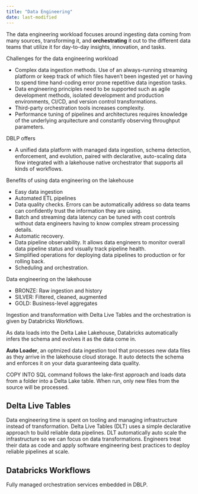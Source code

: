 ```yaml
---
title: "Data Engineering"
date: last-modified
---
```


The data engineering workload focuses around ingesting data coming from many sources, transforming it, and **orchestrating** it out to the different data teams that utilize it for day-to-day insights, innovation, and tasks.

Challenges for the data engineering workload

- Complex data ingestion methods. Use of an always-running streaming platform or keep track of which files haven't been ingested yet or having to spend time hand-coding error prone repetitive data ingestion tasks.
- Data engineering principles need to be supported such as agile development methods, isolated development and production environments, CI/CD, and version control transformations.
- Third-party orchestration tools increases complexity.
- Performance tuning of pipelines and architectures requires knowledge of the underlying arquitecture and constantly observing throughput parameters.

DBLP offers

- A unified data platform with managed data ingestion, schema detection, enforcement, and evolution, paired with declarative, auto-scaling data flow integrated with a lakehouse native orchestrator that supports all kinds of workflows.

Benefits of using data engineering on the lakehouse

- Easy data ingestion
- Automated ETL pipelines
- Data quality checks. Errors can be automatically address so data teams can confidently trust the information they are using.
- Batch and streaming data latency can be tuned with cost controls without data engineers having to know complex stream processing details.
- Automatic recovery.
- Data pipeline observability. It allows data engineers to monitor overall data pipeline status and visually track pipeline health.
- Simplified operations for deploying data pipelines to production or for rolling back.
- Scheduling and orchestration.

Data engineering on the lakehouse

- BRONZE: Raw ingestion and history
- SILVER: Filtered, cleaned, augmented
- GOLD: Business-level aggregates

Ingestion and transformation with Delta Live Tables and the orchestration is given by Databricks Workflows.

As data loads into the Delta Lake Lakehouse, Databricks automatically infers the schema and evolves it as the data come in.

**Auto Loader**, an optmized data ingestion tool that processes new data files as they arrive in the lakehouse cloud storage. It auto detects the schema and enforces it on your data guaranteeing data quality.

COPY INTO SQL command follows the lake-first approach and loads data from a folder into a Delta Lake table. When run, only new files from the source will be processed.

## Delta Live Tables

Data engineering time is spent on tooling and managing infrastructure instead of transformation. Delta Live Tables (DLT) uses a simple declarative approach to build reliable data pipelines. DLT automatically auto scale the infrastructure so we can focus on data transformations. Engineers treat their data as code and apply software engineering best practices to deploy reliable pipelines at scale. 

## Databricks Workflows

Fully managed orchestration services embedded in DBLP.